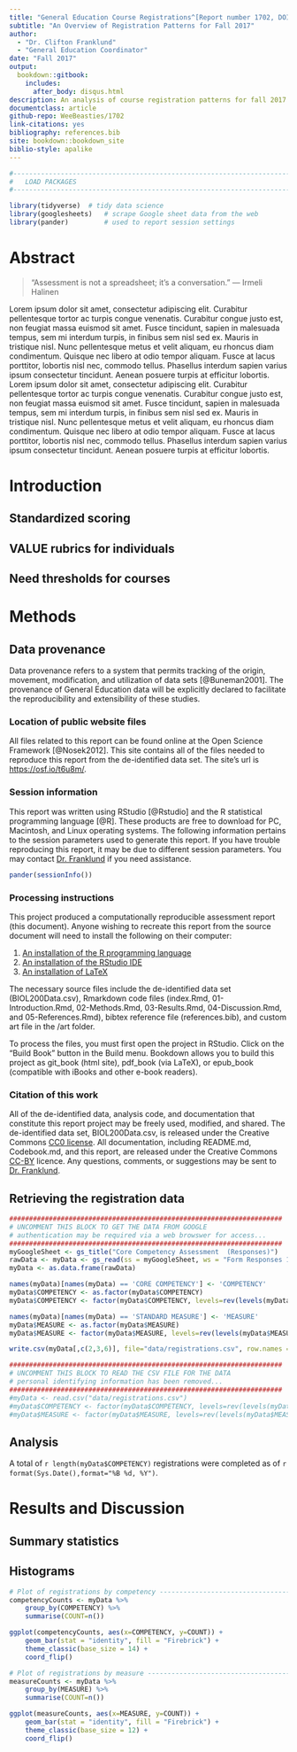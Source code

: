 ```yaml
--- 
title: "General Education Course Registrations^[Report number 1702, DOI [10.17605/OSF.IO/6KFDV](https://doi.org/10.17605/OSF.IO/6KFDV)]"
subtitle: "An Overview of Registration Patterns for Fall 2017"
author: 
  - "Dr. Clifton Franklund"
  - "General Education Coordinator"
date: "Fall 2017"
output: 
  bookdown::gitbook:
    includes:
      after_body: disqus.html
description: An analysis of course registration patterns for fall 2017. This report may be used to evaluate the overall participation of units in assessment and the distribution of assessment methods.
documentclass: article
github-repo: WeeBeasties/1702
link-citations: yes
bibliography: references.bib
site: bookdown::bookdown_site
biblio-style: apalike
---
```

\addtolength{\headheight}{0.7cm}
\thispagestyle{fancyplain}
\lhead{\includegraphics[height=0.5cm]{art/logo.png}}
\rhead{}
\renewcommand{\headrulewidth}{0pt}

```R

#----------------------------------------------------------------------------------------
#	LOAD PACKAGES
#----------------------------------------------------------------------------------------

library(tidyverse)	# tidy data science
library(googlesheets)   # scrape Google sheet data from the web
library(pander)         # used to report session settings
```


# Abstract {#abstract -}
> "Assessment is not a spreadsheet; it's a conversation."
> --- Irmeli Halinen

Lorem ipsum dolor sit amet, consectetur adipiscing elit. Curabitur pellentesque tortor ac turpis congue venenatis. Curabitur congue justo est, non feugiat massa euismod sit amet. Fusce tincidunt, sapien in malesuada tempus, sem mi interdum turpis, in finibus sem nisl sed ex. Mauris in tristique nisl. Nunc pellentesque metus et velit aliquam, eu rhoncus diam condimentum. Quisque nec libero at odio tempor aliquam. Fusce at lacus porttitor, lobortis nisl nec, commodo tellus. Phasellus interdum sapien varius ipsum consectetur tincidunt. Aenean posuere turpis at efficitur lobortis. Lorem ipsum dolor sit amet, consectetur adipiscing elit. Curabitur pellentesque tortor ac turpis congue venenatis. Curabitur congue justo est, non feugiat massa euismod sit amet. Fusce tincidunt, sapien in malesuada tempus, sem mi interdum turpis, in finibus sem nisl sed ex. Mauris in tristique nisl. Nunc pellentesque metus et velit aliquam, eu rhoncus diam condimentum. Quisque nec libero at odio tempor aliquam. Fusce at lacus porttitor, lobortis nisl nec, commodo tellus. Phasellus interdum sapien varius ipsum consectetur tincidunt. Aenean posuere turpis at efficitur lobortis. 

# Introduction {#introduction -}
## Standardized scoring {#standards -} 
## VALUE rubrics for individuals {#VALIE -}
## Need thresholds for courses {#thresholds -}

# Methods {#methods -}

## Data provenance {-}
Data provenance refers to a system that permits tracking of the origin, movement, modification, and utilization of data sets [@Buneman2001]. The provenance of General Education data will be explicitly declared to facilitate the reproducibility and extensibility of these studies.

### Location of public website files {-}
All files related to this report can be found online at the Open Science Framework [@Nosek2012]. This site contains all of the files needed to reproduce this report from the de-identified data set. The site's url is [https://osf.io/t6u8m/](https://osf.io/t6u8m/).

### Session information {-}
This report was written using RStudio [@Rstudio] and the R statistical programming language [@R]. These products are free to download for PC, Macintosh, and Linux operating systems. The following information pertains to the session parameters used to generate this report. If you have trouble reproducing this report, it may be due to different session parameters. You may contact [Dr. Franklund](mailto:CliftonFranklund@ferris.edu) if you need assistance.

```R
pander(sessionInfo())
```

### Processing instructions {-}
This project produced a computationally reproducible assessment report (this document). Anyone wishing to recreate this report from the source document will need to install the following on their computer:

1. [An installation of the R programming language](https://www.r-project.org)
2. [An installation of the RStudio IDE](https://www.rstudio.com/products/rstudio/download3/)
3. [An installation of LaTeX](https://www.latex-project.org/get/)

The necessary source files include the de-identified data set (BIOL200Data.csv), Rmarkdown code files (index.Rmd, 01-Introduction.Rmd, 02-Methods.Rmd, 03-Results.Rmd, 04-Discussion.Rmd, and 05-References.Rmd), bibtex reference file (references.bib), and custom art file in the /art folder.

To process the files, you must first open the project in RStudio. Click on the "Build Book" button in the Build menu. Bookdown allows you to build this project as git_book (html site), pdf_book (via LaTeX), or epub_book (compatible with iBooks and other e-book readers).

### Citation of this work {-}
All of the de-identified data, analysis code, and documentation that constitute this report project may be freely used, modified, and shared. The de-identified data set, BIOL200Data.csv, is released under the Creative Commons [CC0 license](https://creativecommons.org/publicdomain/zero/1.0/). All documentation, including README.md, Codebook.md, and this report, are released under the Creative Commons [CC-BY](https://creativecommons.org/licenses/by/4.0/) licence. Any questions, comments, or suggestions may be sent to [Dr. Franklund](mailto:CliftonFranklund@ferris.edu).

## Retrieving the registration data {#googlesheets -}  
```R
#####################################################################
# UNCOMMENT THIS BLOCK TO GET THE DATA FROM GOOGLE
# authentication may be required via a web browswer for access...
#####################################################################
myGoogleSheet <- gs_title("Core Competency Assessment  (Responses)")
rawData <- myData <- gs_read(ss = myGoogleSheet, ws = "Form Responses 1")
myData <- as.data.frame(rawData)

names(myData)[names(myData) == 'CORE COMPETENCY'] <- 'COMPETENCY'
myData$COMPETENCY <- as.factor(myData$COMPETENCY)
myData$COMPETENCY <- factor(myData$COMPETENCY, levels=rev(levels(myData$COMPETENCY)))

names(myData)[names(myData) == 'STANDARD MEASURE'] <- 'MEASURE'
myData$MEASURE <- as.factor(myData$MEASURE)
myData$MEASURE <- factor(myData$MEASURE, levels=rev(levels(myData$MEASURE)))

write.csv(myData[,c(2,3,6)], file="data/registrations.csv", row.names = FALSE)

#####################################################################
# UNCOMMENT THIS BLOCK TO READ THE CSV FILE FOR THE DATA
# personal identifying information has been removed...
#####################################################################
#myData <- read.csv("data/registrations.csv")
#myData$COMPETENCY <- factor(myData$COMPETENCY, levels=rev(levels(myData$COMPETENCY)))
#myData$MEASURE <- factor(myData$MEASURE, levels=rev(levels(myData$MEASURE)))
```

## Analysis {#analysis -}
A total of `r length(myData$COMPETENCY)` registrations were completed as of `r format(Sys.Date(),format="%B %d, %Y")`. 


# Results and Discussion {#results -}
## Summary statistics {#summary -}
## Histograms  {#histogram -}
```r
# Plot of registrations by competency -------------------------------------
competencyCounts <- myData %>%
	group_by(COMPETENCY) %>%
	summarise(COUNT=n())

ggplot(competencyCounts, aes(x=COMPETENCY, y=COUNT)) +
	geom_bar(stat = "identity", fill = "Firebrick") +
	theme_classic(base_size = 14) +
	coord_flip()
```

```r
# Plot of registrations by measure ----------------------------------------
measureCounts <- myData %>%
	group_by(MEASURE) %>%
	summarise(COUNT=n())

ggplot(measureCounts, aes(x=MEASURE, y=COUNT)) +
	geom_bar(stat = "identity", fill = "Firebrick") +
	theme_classic(base_size = 12) +
	coord_flip()
```

